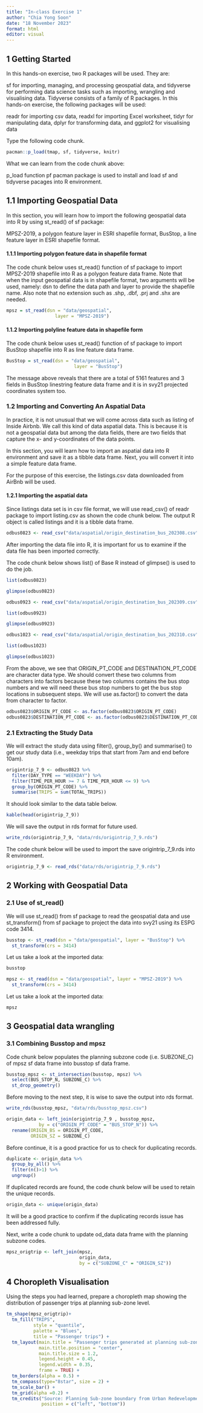 ```yaml
---
title: "In-class Exercise 1"
author: "Chia Yong Soon"
date: "18 November 2023"
format: html
editor: visual
---
```


## 1 Getting Started

In this hands-on exercise, two R packages will be used. They are:

sf for importing, managing, and processing geospatial data, and tidyverse for performing data science tasks such as importing, wrangling and visualising data. Tidyverse consists of a family of R packages. In this hands-on exercise, the following packages will be used:

readr for importing csv data, readxl for importing Excel worksheet, tidyr for manipulating data, dplyr for transforming data, and ggplot2 for visualising data

Type the following code chunk.

```r
pacman::p_load(tmap, sf, tidyverse, knitr)
```

What we can learn from the code chunk above:

p_load function pf pacman package is used to install and load sf and tidyverse pacages into R environment.

## 1.1 Importing Geospatial Data

In this section, you will learn how to import the following geospatial data into R by using st_read() of sf package:

MPSZ-2019, a polygon feature layer in ESRI shapefile format, BusStop, a line feature layer in ESRI shapefile format.

#### 1.1.1 Importing polygon feature data in shapefile format

The code chunk below uses st_read() function of sf package to import MPSZ-2019 shapefile into R as a polygon feature data frame. Note that when the input geospatial data is in shapefile format, two arguments will be used, namely: dsn to define the data path and layer to provide the shapefile name. Also note that no extension such as .shp, .dbf, .prj and .shx are needed.

```r
mpsz = st_read(dsn = "data/geospatial", 
                  layer = "MPSZ-2019")
```

#### 1.1.2 Importing polyline feature data in shapefile form

The code chunk below uses st_read() function of sf package to import BusStop shapefile into R as line feature data frame.

```r
BusStop = st_read(dsn = "data/geospatial", 
                         layer = "BusStop")
```

The message above reveals that there are a total of 5161 features and 3 fields in BusStop linestring feature data frame and it is in svy21 projected coordinates system too.

### 1.2 Importing and Converting An Aspatial Data

In practice, it is not unusual that we will come across data such as listing of Inside Airbnb. We call this kind of data aspatial data. This is because it is not a geospatial data but among the data fields, there are two fields that capture the x- and y-coordinates of the data points.

In this section, you will learn how to import an aspatial data into R environment and save it as a tibble data frame. Next, you will convert it into a simple feature data frame.

For the purpose of this exercise, the listings.csv data downloaded from AirBnb will be used.

#### 1.2.1 Importing the aspatial data

Since listings data set is in csv file format, we will use read_csv() of readr package to import listing.csv as shown the code chunk below. The output R object is called listings and it is a tibble data frame.

```r
odbus0823 <- read_csv("data/aspatial/origin_destination_bus_202308.csv")
```

After importing the data file into R, it is important for us to examine if the data file has been imported correctly.

The code chunk below shows list() of Base R instead of glimpse() is used to do the job.

```r
list(odbus0823) 
```

```r
glimpse(odbus0823) 
```

```r
odbus0923 <- read_csv("data/aspatial/origin_destination_bus_202309.csv")
```

```r
list(odbus0923) 
```

```r
glimpse(odbus0923) 
```

```r
odbus1023 <- read_csv("data/aspatial/origin_destination_bus_202310.csv")
```

```r
list(odbus1023) 
```

```r
glimpse(odbus1023) 
```

From the above, we see that ORIGIN_PT_CODE and DESTINATION_PT_CODE are character data type. We should convert these two columns from characters into factors because these two columns contains the bus stop numbers and we will need these bus stop numbers to get the bus stop locations in subsequent steps. We will use as.factor() to convert the data from character to factor.

```r
odbus0823$ORIGIN_PT_CODE <- as.factor(odbus0823$ORIGIN_PT_CODE)
odbus0823$DESTINATION_PT_CODE <- as.factor(odbus0823$DESTINATION_PT_CODE)
```

### 2.1 Extracting the Study Data

We will extract the study data using filter(), group_by() and summarise() to get our study data (i.e., weekday trips that start from 7am and end before 10am).

```r
origintrip_7_9 <- odbus0823 %>%
  filter(DAY_TYPE == "WEEKDAY") %>%
  filter(TIME_PER_HOUR >= 7 & TIME_PER_HOUR <= 9) %>%
  group_by(ORIGIN_PT_CODE) %>%
  summarise(TRIPS = sum(TOTAL_TRIPS))
```

It should look similar to the data table below.

```r
kable(head(origintrip_7_9))
```

We will save the output in rds format for future used.

```r
write_rds(origintrip_7_9, "data/rds/origintrip_7_9.rds")
```

The code chunk below will be used to import the save origintrip_7_9.rds into R environment.

```r
origintrip_7_9 <- read_rds("data/rds/origintrip_7_9.rds")
```

## 2 Working with Geospatial Data

### 2.1 Use of st_read()

We will use st_read() from sf package to read the geospatial data and use st_transform() from sf package to project the data into svy21 using its ESPG code 3414.

```r
busstop <- st_read(dsn = "data/geospatial", layer = "BusStop") %>%
  st_transform(crs = 3414)
```

Let us take a look at the imported data:

```r
busstop
```

```r
mpsz <- st_read(dsn = "data/geospatial", layer = "MPSZ-2019") %>%
  st_transform(crs = 3414)
```

Let us take a look at the imported data:

```r
mpsz
```

## 3 Geospatial data wrangling

### 3.1 Combining Busstop and mpsz

Code chunk below populates the planning subzone code (i.e. SUBZONE_C) of mpsz sf data frame into busstop sf data frame.

```r
busstop_mpsz <- st_intersection(busstop, mpsz) %>%
  select(BUS_STOP_N, SUBZONE_C) %>%
  st_drop_geometry()
```

Before moving to the next step, it is wise to save the output into rds format.

```r
write_rds(busstop_mpsz, "data/rds/busstop_mpsz.csv")  
```

```r
origin_data <- left_join(origintrip_7_9 , busstop_mpsz,
            by = c("ORIGIN_PT_CODE" = "BUS_STOP_N")) %>%
  rename(ORIGIN_BS = ORIGIN_PT_CODE,
         ORIGIN_SZ = SUBZONE_C)
```

Before continue, it is a good practice for us to check for duplicating records.

```r
duplicate <- origin_data %>%
  group_by_all() %>%
  filter(n()>1) %>%
  ungroup()
```

If duplicated records are found, the code chunk below will be used to retain the unique records.

```r
origin_data <- unique(origin_data)
```

It will be a good practice to confirm if the duplicating records issue has been addressed fully.

Next, write a code chunk to update od_data data frame with the planning subzone codes.

```r
mpsz_origtrip <- left_join(mpsz, 
                           origin_data,
                           by = c("SUBZONE_C" = "ORIGIN_SZ"))
```

## 4 Choropleth Visualisation

Using the steps you had learned, prepare a choropleth map showing the distribution of passenger trips at planning sub-zone level.

```r
tm_shape(mpsz_origtrip)+
  tm_fill("TRIPS", 
          style = "quantile", 
          palette = "Blues",
          title = "Passenger trips") +
  tm_layout(main.title = "Passenger trips generated at planning sub-zone level",
            main.title.position = "center",
            main.title.size = 1.2,
            legend.height = 0.45, 
            legend.width = 0.35,
            frame = TRUE) +
  tm_borders(alpha = 0.5) +
  tm_compass(type="8star", size = 2) +
  tm_scale_bar() +
  tm_grid(alpha =0.2) +
  tm_credits("Source: Planning Sub-zone boundary from Urban Redevelopment Authorithy (URA)\n and Population data from Department of Statistics DOS", 
             position = c("left", "bottom"))
```
